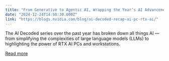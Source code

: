 ```yaml
---
title: "From Generative to Agentic AI, Wrapping the Year’s AI Advancements"
date: "2024-12-24T14:50:30.000Z"
link: "https://blogs.nvidia.com/blog/ai-decoded-recap-ai-pc-rtx-ai/"
---
```


The AI Decoded series over the past year has broken down all things AI — from simplifying the complexities of large language models (LLMs) to highlighting the power of RTX AI PCs and workstations. 

[Read more](https://blogs.nvidia.com/blog/ai-decoded-recap-ai-pc-rtx-ai/)
